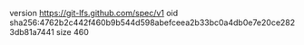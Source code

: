 version https://git-lfs.github.com/spec/v1
oid sha256:4762b2c442f460b9b544d598abefceea2b33bc0a4db0e7e20ce2823db81a7441
size 460
